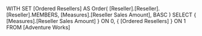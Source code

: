WITH
SET [Ordered Resellers] AS
	Order( [Reseller].[Reseller].[Reseller].MEMBERS,
	       [Measures].[Reseller Sales Amount],
	       BASC )
SELECT
	{ [Measures].[Reseller Sales Amount] } ON 0,
	{ [Ordered Resellers] } ON 1
FROM
	[Adventure Works]
	
